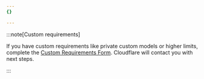 ```yaml
---
{}

---
```


:::note[Custom requirements]


If you have custom requirements like private custom models or higher limits, complete the [Custom Requirements Form](https://forms.gle/axnnpGDb6xrmR31T6). Cloudflare will contact you with next steps.


:::
